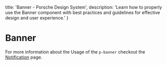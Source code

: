 
  title: 'Banner - Porsche Design System',
  description: 'Learn how to properly use the Banner component with best practices and guidelines for effective design and user experience.'
}

# Banner <ComponentStatus tagName="p-banner"></ComponentStatus>

<TableOfContents headings={[]} />

For more information about the Usage of the `p-banner` checkout the [Notification](/patterns/notifications/introduction) page.